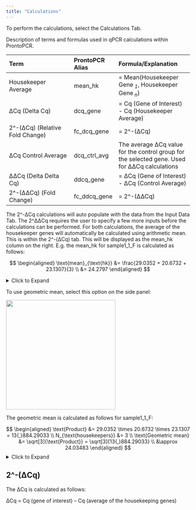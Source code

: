 ```yaml
---
title: "Calculations"
---
```


To perform the calculations, select the Calculations Tab. 

Description of terms and formulas used in qPCR calculations within ProntoPCR.

|  **Term**            | **ProntoPCR Alias**  | **Formula/Explanation** |
| :------------------- | :------------- | :---------------------- |
| Housekeeper Average | mean_hk             | = Mean(Housekeeper Gene<sub> *1*</sub>, Housekeeper Gene<sub> *n*</sub>)  |
| ΔCq (Delta Cq)      | dcq_gene            | = Cq (Gene of Interest) - Cq (Housekeeper Average) |
| 2^-(ΔCq) (Relative Fold Change) |  fc_dcq_gene | = 2^-(ΔCq) |
| ΔCq Control Average    | dcq_ctrl_avg | The average ΔCq value for the control group for the selected gene. Used for ΔΔCq calculations   |
| ΔΔCq (Delta Delta Cq) | ddcq_gene | = ΔCq (Gene of Interest) - ΔCq (Control Average) |
| 2^-(ΔΔCq) (Fold Change) | fc_ddcq_gene | = 2^-(ΔΔCq) |


The 2^-ΔCq calculations will auto populate with the data from the Input Data Tab. The 2^ΔΔCq requires the user to specify a few more inputs before the calculations can be performed. For both calculations, the average of the housekeeper genes will automatically be calculated using arithmetic mean. This is within the 2^-(ΔCq) tab. This will be displayed as the mean_hk column on the right. E.g. the mean_hk for sample1_1_F is calculated as follows:

$$
\begin{aligned}
\text{mean}_{\text{hk}} &= \frac{29.0352 + 20.6732 + 23.1307}{3} \\
                        &= 24.2797
\end{aligned}
$$

<details><summary>Click to Expand</summary>
![](images/picture11.png){width=700px}
</details>

To use geometric mean, select this option on the side panel:

![](images/picture12.png){width=300px}


The geometric mean is calculated as follows for sample1_1_F:

$$
\begin{aligned}
\text{Product} &= 29.0352 \times 20.6732 \times 23.1307 = 13{,}884.29033 \\
N_{\text{housekeepers}} &= 3 \\
\text{Geometric mean} &= \sqrt[3]{\text{Product}}
                       = \sqrt[3]{13{,}884.29033} \\
                      &\approx 24.03483
\end{aligned}
$$
<details><summary>Click to Expand</summary>
![](images/picture13.png){width=700px}
</details>

## 2^-(ΔCq)

The ΔCq is calculated as follows:

::: {.gray-box}
 ΔCq = Cq (gene of interest) – Cq (average of the housekeeping genes)
:::
